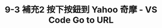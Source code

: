 ---
title: 9-3 補充2 按下按鈕到 Yahoo 奇摩 - VS Code Go to URL
youtubeId: CeIVtn8serg
duration: 261
thumbnail: https://i.ytimg.com/vi/CeIVtn8serg/hqdefault.jpg?sqp=-oaymwEjCNACELwBSFryq4qpAxUIARUAAAAAGAElAADIQj0AgKJDeAE=&rs=AOn4CLAbb5bymrY0BdqmuIGITee8-aCsXg
slug: 9-3-supplement-2-press-the-button-to-go-to-yahoo-vs-code-go-to-url
uslug: 9-3-補充2-按下按鈕到-yahoo-奇摩-vs-code-go-to-url
---